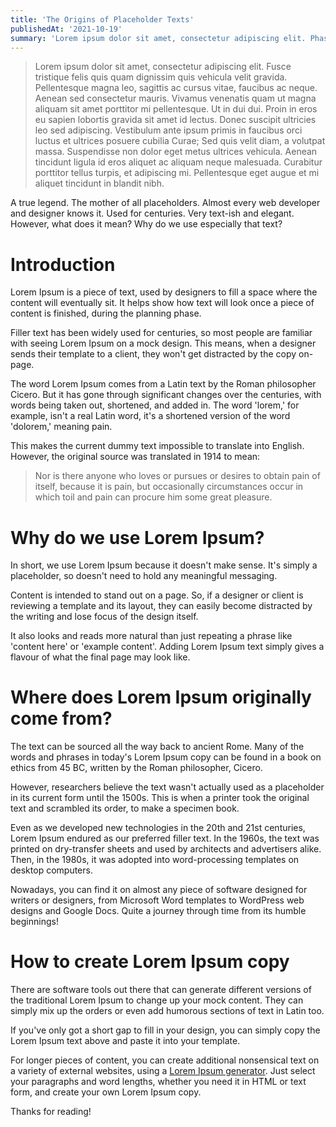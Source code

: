 ```yaml
---
title: 'The Origins of Placeholder Texts'
publishedAt: '2021-10-19'
summary: 'Lorem ipsum dolor sit amet, consectetur adipiscing elit. Phasellus nec libero ac sem placerat interdum. Integer vestibulum aliquet bibendum.'
---
```


> Lorem ipsum dolor sit amet, consectetur adipiscing elit.
> Fusce tristique felis quis quam dignissim quis vehicula velit gravida.
> Pellentesque magna leo, sagittis ac cursus vitae, faucibus ac neque.
> Aenean sed consectetur mauris. Vivamus venenatis quam ut magna aliquam sit amet porttitor mi pellentesque.
> Ut in dui dui. Proin in eros eu sapien lobortis gravida sit amet id lectus.
> Donec suscipit ultricies leo sed adipiscing.
> Vestibulum ante ipsum primis in faucibus orci luctus et ultrices posuere cubilia Curae;
> Sed quis velit diam, a volutpat massa. Suspendisse non dolor eget metus ultrices vehicula.
> Aenean tincidunt ligula id eros aliquet ac aliquam neque malesuada.
> Curabitur porttitor tellus turpis, et adipiscing mi. Pellentesque eget augue et mi aliquet tincidunt in blandit nibh.

A true legend. The mother of all placeholders. Almost every web developer and designer knows it. Used for centuries.
Very text-ish and elegant. However, what does it mean? Why do we use especially that text?

# Introduction

Lorem Ipsum is a piece of text, used by designers to fill a space where the content will eventually sit.
It helps show how text will look once a piece of content is finished, during the planning phase.

Filler text has been widely used for centuries, so most people are familiar with seeing Lorem Ipsum on a mock design.
This means, when a designer sends their template to a client, they won't get distracted by the copy on-page.

The word Lorem Ipsum comes from a Latin text by the Roman philosopher Cicero.
But it has gone through significant changes over the centuries, with words being taken out, shortened, and added in.
The word 'lorem,' for example, isn't a real Latin word, it's a shortened version of the word 'dolorem,' meaning pain.

This makes the current dummy text impossible to translate into English. However, the original source was translated in 1914 to mean:

> Nor is there anyone who loves or pursues or desires to obtain pain of itself,
> because it is pain, but occasionally circumstances occur in which toil and pain can procure him some great pleasure.

# Why do we use Lorem Ipsum?

In short, we use Lorem Ipsum because it doesn't make sense.
It's simply a placeholder, so doesn't need to hold any meaningful messaging.

Content is intended to stand out on a page.
So, if a designer or client is reviewing a template and its layout,
they can easily become distracted by the writing and lose focus of the design itself.

It also looks and reads more natural than just repeating a phrase like 'content here' or 'example content'.
Adding Lorem Ipsum text simply gives a flavour of what the final page may look like.

# Where does Lorem Ipsum originally come from?

The text can be sourced all the way back to ancient Rome.
Many of the words and phrases in today's Lorem Ipsum copy can be found in a book on ethics from 45 BC,
written by the Roman philosopher, Cicero.

However, researchers believe the text wasn't actually used as a placeholder in its current form until the 1500s.
This is when a printer took the original text and scrambled its order, to make a specimen book.

Even as we developed new technologies in the 20th and 21st centuries,
Lorem Ipsum endured as our preferred filler text.
In the 1960s, the text was printed on dry-transfer sheets and used by architects and advertisers alike.
Then, in the 1980s, it was adopted into word-processing templates on desktop computers.

Nowadays, you can find it on almost any piece of software designed for writers or designers,
from Microsoft Word templates to WordPress web designs and Google Docs. Quite a journey through time from its humble beginnings!

# How to create Lorem Ipsum copy

There are software tools out there that can generate different versions of the traditional Lorem Ipsum to change up your mock content.
They can simply mix up the orders or even add humorous sections of text in Latin too.

If you've only got a short gap to fill in your design, you can simply copy the Lorem Ipsum text above and paste it into your template.

For longer pieces of content, you can create additional nonsensical text on a variety of external websites,
using a [Lorem Ipsum generator](https://www.lipsum.com/).
Just select your paragraphs and word lengths, whether you need it in HTML or text form, and create your own Lorem Ipsum copy.

Thanks for reading!
